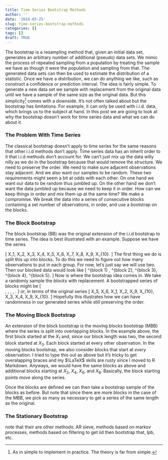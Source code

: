 ```yaml
---
title: Time Series Bootstrap Methods
author: ''
date: '2019-03-25'
slug: time-series-bootstrap-methods
categories: []
tags: []
draft: TRUE
---
```


The bootstrap is a resampling method that, given an initial data set, generates an arbitrary number of additional (pseudo) data sets. We mimic the process of repeated sampling from a population by treating the sample we have as though it were the population and sampling from that. The generated data sets can then be used to estimate the distribution of a statistic. Once we have a distribution, we can do anything we like, such as construct a confidence or prediction interval. The idea is fairly simple. To generate a new data set we sample with replacement from the original data until we have a sample of the same size as the original data. But this simplicity[^1] comes with a downside. It's not often talked about but the bootstrap has limitations. For example, it can only be used with i.i.d. data, which brings us to the subject at hand. In this post we are going to look at why the bootstrap doesn't work for time series data and what we can do about it.


### The Problem With Time Series

The classical bootstrap doesn't apply to time series for the same reasons that other i.i.d methods don't apply. Time series data has an inherit order to it that i.i.d methods don't account for. We can't just mix up the data willy nilly as we do in the bootstrap because that would remove the structure. We need to preserve the order. We need to make sure adjacent observations stay adjacent. And we also want our samples to be random. These two requirements might seem a bit at odds with each other. On one hand we want our data to be random thus jumbled up. On the other hand we don't want the data jumbled up because we need to keep it in order. How can we keep things in order and mix them up at the same time? We make a compromise. We break the data into a series of consecutive blocks containing a set number of observations, in order, and use a bootstrap on the blocks.

### The Block Bootstrap

The block bootstrap (BB) was the original extension of the i.i.d bootstrap to time series. The idea is best illustrated with an example. Suppose we have the series

\[
X_1, X_2, X_3, X_4, X_5, X_6, X_7, X_8, X_9, X_{10}.
\]
The first thing we do is split this up into blocks. To do this we need to figure out how many observations to put in each group. For now, let's just say we will use two. Then our blocked data would look like
\[
\overbrace{X_1, X_2}^{block 1} , \quad \overbrace{X_3, X_4}^{block 2}, \quad \overbrace{X_5, X_6}^{block 3}, \quad \overbrace{X_7, X_8}^{block 4}, \quad \overbrace{X_9, X_{10}}^{block 5}.
\]
Now is where the bootstrap idea comes in. We take a randomly sample the *blocks* with replacement. A bootstrapped series of blocks might be
\[\
\text{block 3}, \quad \text{block 1}, \quad \text{block 5}, \quad \text{block 2}, \quad \text{block 5}.
\]
or, in terms of the original series
\[
X_5, X_6, \quad X_1, X_2, \quad X_9, X_{10}, \quad X_3, X_4, \quad X_9, X_{10}.
\]
Hopefully this illustrates how we can have randomness in our generated series while still preserving the order.


### The Moving Block Bootstrap

An extension of the block bootstrap is the moving blocks bootstrap (MBB) where the series is split into overlapping blocks. In the example above, the first block started at the $X_1$ and, since our block length was two, the second block started at $X_3$. Each block started at every other observation. In the moving blocks bootstrap, we also consider blocks that start at *every* observation. I tried to type this out as above but it's tricky to get overalapping braces and my $\LaTeX$ skills are rusty since I moved to R Markdown. Anyways, we would have the same blocks as above and additional blocks starting at $X_2$, $X_4$, $X_6$, and $X_8$. Basically, the block starting points *move* along the series. 

Once the blocks are defined we can then take a bootstrap sample of the blocks as before. But note that since there are more blocks in the case of the MBB, we pick as many as necessary to get a series of the same length as the original.


### The Stationary Bootstrap

note that their are other methods: AR sieve, methods based on markov processes, methods based on filtering to get iid then bootstrap that, lpb, etc.




[^1]: As in simple to implement in practice. The theory is far from simple.


